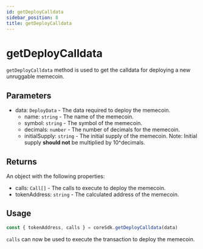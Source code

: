 ---
id: getDeployCalldata
sidebar_position: 8
title: getDeployCalldata
---

# getDeployCalldata

`getDeployCalldata` method is used to get the calldata for deploying a new unruggable memecoin.

## Parameters

- data: `DeployData` - The data required to deploy the memecoin.
  - name: `string` - The name of the memecoin.
  - symbol: `string` - The symbol of the memecoin.
  - decimals: `number` - The number of decimals for the memecoin.
  - initialSupply: `string` - The initial supply of the memecoin. Note: Initial supply **should not** be multiplied by 10^decimals.

## Returns

An object with the following properties:

- calls: `Call[]` - The calls to execute to deploy the memecoin.
- tokenAddress: `string` - The calculated address of the memecoin.

## Usage

```ts
const { tokenAddress, calls } = coreSdk.getDeployCalldata(data)
```

`calls` can now be used to execute the transaction to deploy the memecoin.
